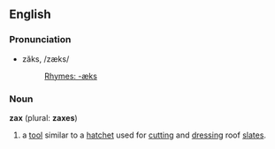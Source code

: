 ==English==
===Pronunciation===
*zăks, /zæks/
*:[[Rhymes:English:-æks|Rhymes: -æks]]

===Noun===
'''zax''' (plural: '''zaxes''')

# a [[tool]] similar to a [[hatchet]] used for [[cut|cutting]] and [[dress|dressing]] roof [[slate|slates]].